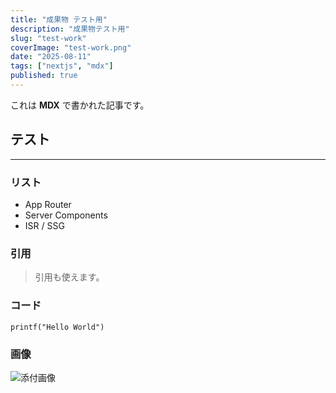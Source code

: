 ```yaml
---
title: "成果物 テスト用"
description: "成果物テスト用"
slug: "test-work"
coverImage: "test-work.png"
date: "2025-08-11"
tags: ["nextjs", "mdx"]
published: true
---
```


これは **MDX** で書かれた記事です。

## テスト
---
### リスト
-  App Router
- Server Components
- ISR / SSG

### 引用
> 引用も使えます。

### コード
```:c
printf("Hello World")
```

### 画像
![添付画像](/works/test-work.png)